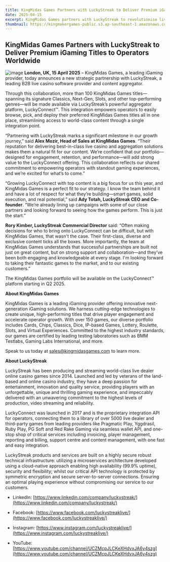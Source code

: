 ```yaml
---
title: KingMidas Games Partners with LuckyStreak to Deliver Premium iGaming Titles to Operators Worldwide
date: 2025-04-15
excerpt: KingMidas Games partners with LuckyStreak to revolutionise live casino offerings, combining premium iGaming content with cutting-edge aggregation technology to deliver unparalleled experiences to operators worldwide.
thumbnail: https://kingmakergames-public.s3.ap-southeast-1.amazonaws.com/website/images/photo_2025-04-15_16-01-54.jpg
---
```


## KingMidas Games Partners with LuckyStreak to Deliver Premium iGaming Titles to Operators Worldwide
![image](https://kingmakergames-public.s3.ap-southeast-1.amazonaws.com/website/images/photo_2025-04-15_16-01-54.jpg)
**London, UK, 15 April 2025** – KingMidas Games, a leading iGaming provider, today announces a new strategic partnership with LuckyStreak, a leading B2B live casino software provider and content aggregator.

Through this collaboration, more than 100 KingMidas Games titles—spanning its signature Classics, Next-Gen, Slots, and other top-performing genres—will be made available via LuckyStreak’s powerful aggregator platform, LuckyConnect™. This integration empowers operators to easily browse, pick, and deploy their preferred KingMidas Games titles all in one place, streamlining access to world-class content through a single integration point.

“Partnering with LuckyStreak marks a significant milestone in our growth journey,” said **Alex Mozir, Head of Sales at KingMidas Games**. “Their reputation for delivering best-in-class live casino and aggregation solutions makes them a natural fit for our content. We’re confident that our portfolio—designed for engagement, retention, and performance—will add strong value to the LuckyConnect offering. This collaboration reflects our shared commitment to empowering operators with standout gaming experiences, and we’re excited for what’s to come.”

“Growing LuckyConnect with top content is a big focus for us this year, and KingMidas Games is a perfect fit to our strategy. I know the team behind it and have a lot of respect for what they’re building—smart games, solid execution, and real potential,” said **Ady Totah, LuckyStreak CEO and Co-founder**. “We’re already lining up campaigns with some of our close partners and looking forward to seeing how the games perform. This is just the start.”

**Rory Kimber, LuckyStreak Commercial Director** said: “Often making decisions for who to bring onto LuckyConnect can be difficult, but with KingMidas Games, that wasn't the case. Their first-class, diverse and exclusive content ticks all the boxes. More importantly, the team at KingMidas Games understands that successful partnerships are built not just on great content, but on strong support and collaboration—and they’ve been both engaging and knowledgeable at every stage. I'm looking forward to taking their fantastic games to the market, and to our existing customers.”

The KingMidas Games portfolio will be available on the LuckyConnect™ platform starting in Q2 2025.

**About KingMidas Games**

KingMidas Games is a leading iGaming provider offering innovative next-generation iGaming solutions. We harness cutting-edge technologies to create unique, high-performing titles that drive player engagement and accelerate operator growth. With over 150 games, our diverse portfolio includes Cards, Chips, Classics, Dice, IP-based Games, Lottery, Roulette, Slots, and Virtual Experiences. Committed to the highest industry standards, our games are certified by leading testing laboratories such as BMM Testlabs, Gaming Labs International, and more.

Speak to us today at [sales@kingmidasgames.com](sales@kingmidasgames.com) to learn more.

**About LuckyStreak**

LuckyStreak has been producing and streaming world-class live dealer online casino games since 2014. Launched and led by veterans of the land-based and online casino industry, they have a deep passion for entertainment, innovation and quality service, providing players with an unforgettable, unique and thrilling gaming experience, and impeccably delivered with an unwavering commitment to the highest levels of production, video streaming and reliability.

LuckyConnect was launched in 2017 and is the proprietary integration API for operators, connecting them to a library of over 5000 live dealer and third-party games from leading providers like Pragmatic Play, Yggdrasil, Ruby Play, PG Soft and Red Rake Gaming via seamless wallet API, and one-stop shop of critical services including invoicing, player management, reporting and billing, support centre and content management, with one fast and easy integration.

LuckyStreak products and services are built on a highly secure robust technical infrastructure: utilizing a microservices architecture developed using a cloud-native approach enabling high availability (99.9% uptime), security and flexibility; whilst our critical API technology is protected by symmetric encryption and secure server-to-server connections. Ensuring an optimal playing experience without compromising our service to our customers.

- LinkedIn: [https://www.linkedin.com/company/luckystreak/](https://www.linkedin.com/company/luckystreak/)

- Facebook: [https://www.facebook.com/luckystreaklive/](https://www.facebook.com/luckystreaklive/)

- Instagram: [https://www.instagram.com/luckystreaklive/](https://www.instagram.com/luckystreaklive/)

- YouTube: [https://www.youtube.com/channel/UCZMcpJLCKeXHdvxJA6y4szg](https://www.youtube.com/channel/UCZMcpJLCKeXHdvxJA6y4szg)